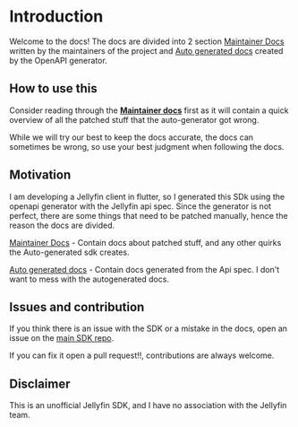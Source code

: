 # Introduction

Welcome to the docs! The docs are divided into 2 section [Maintainer Docs](customdocs.mdx) written by the maintainers
of the project and [Auto generated docs](autogen.mdx) created by the OpenAPI generator.

## How to use this

Consider reading through the [**Maintainer docs**](customdocs.mdx) first as it will contain a quick overview of all the patched stuff that the
auto-generator got wrong.

While we will try our best to keep the docs accurate, the docs can sometimes be wrong, so use your best judgment when following the docs.

## Motivation

I am developing a Jellyfin client in flutter, so I generated this SDk using the openapi generator with the Jellyfin api spec.
Since the generator is not perfect, there are some things that need to be patched manually, hence the reason the docs are divided.

[Maintainer Docs](customdocs.mdx) - Contain docs about patched stuff, and any other quirks the Auto-generated sdk creates.

[Auto generated docs](autogen.mdx) - Contain docs generated from the Api spec. I don't want to mess with the autogenerated docs.

## Issues and contribution

If you think there is an issue with the SDK or a mistake in the docs, open an issue on the [main SDK repo](https://github.com/RA341/jellydart/issues).

If you can fix it open a pull request!!, contributions are always welcome.

## Disclaimer

This is an unofficial Jellyfin SDK, and I have no association with the Jellyfin team.
